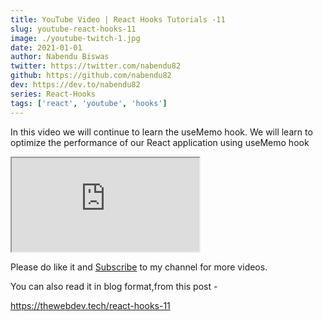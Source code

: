 ```yaml
---
title: YouTube Video | React Hooks Tutorials -11
slug: youtube-react-hooks-11
image: ./youtube-twitch-1.jpg
date: 2021-01-01
author: Nabendu Biswas
twitter: https://twitter.com/nabendu82
github: https://github.com/nabendu82
dev: https://dev.to/nabendu82
series: React-Hooks
tags: ['react', 'youtube', 'hooks']
---
```


In this video we will continue to learn  the useMemo hook. We will learn to optimize the performance of our React application using useMemo hook

<div className={styles.resp__container}>

<iframe className={styles.resp__iframe} src="https://www.youtube.com/embed/hFAgV613oAM" gesture="media"  allow="encrypted-media" allowfullscreen></iframe>

</div>


Please do like it and [Subscribe](https://www.youtube.com/channel/UCRf7mazcufqZxd2pR3oQJuQ?sub_confirmation=1) to my channel for more videos.

You can also read it in blog format,from this post -

https://thewebdev.tech/react-hooks-11